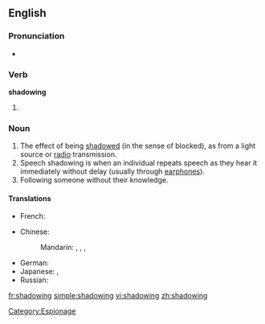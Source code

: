 ==English==

===Pronunciation===
*{{audio|en-us-shadowing.ogg|Audio (US)}}

===Verb===
'''shadowing'''

# {{present participle of|[[shadow#Verb|shadow]]}}

===Noun===
{{en-noun}}

# The effect of being [[shadow]]ed (in the sense of blocked), as from a light source or [[radio]] transmission.
# Speech shadowing is when an individual repeats speech as they hear it immediately without delay (usually through [[earphones]]).
# Following someone without their knowledge.

====Translations====
{{trans-top|the effect of being shadowed, as from a light source or radio transmission}}
* French: {{t|fr|effet de masque|m}}
{{trans-mid}}
{{trans-bottom}}

{{trans-top|speech shadowing}}
* Chinese:
*: Mandarin: {{t|cmn|鸚鵡學舌|sc=Hani}},  {{t|cmn|鹦鹉学舌|tr=yīngwǔ xuéshé|sc=Hani}},  {{t|cmn|影子跟讀|sc=Hani}},  {{t|cmn|影子跟读|tr=yǐngzǐ gēndú|sc=Hani}}
{{trans-mid}}
* German: {{t|de|Schattenlesen|n}}
* Japanese: {{t|ja|シャドーイング|tr=shadōingu}},  {{t|ja|シャドウイング|tr=shadouingu}}
* Russian: {{t|ru|шэдоуинг|m|tr=šédouing}}
{{trans-bottom}}

[[Category:Espionage]]

[[fr:shadowing]]
[[simple:shadowing]]
[[vi:shadowing]]
[[zh:shadowing]]